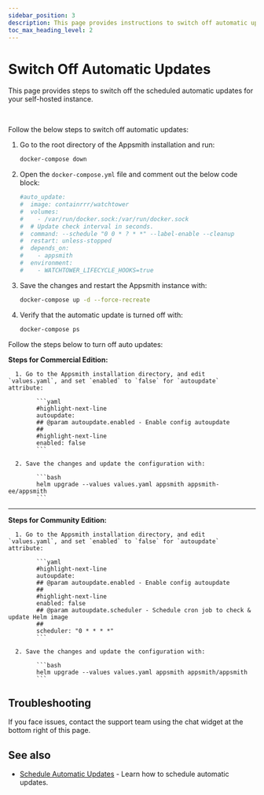 ```yaml
---
sidebar_position: 3
description: This page provides instructions to switch off automatic updates for your Appsmith instance.
toc_max_heading_level: 2
---
```



# Switch Off Automatic Updates

This page provides steps to switch off the scheduled automatic updates for your self-hosted instance.

<br/>

<Tabs queryString="current-platform">

<TabItem label="Docker" value="docker">

Follow the below steps to switch off automatic updates:

 1. Go to the root directory of the Appsmith installation and run:

      ```bash
      docker-compose down
      ```

 2. Open the `docker-compose.yml` file and comment out the below code block:
      
      ```yaml
      #auto_update:
      #  image: containrrr/watchtower
      #  volumes:
      #    - /var/run/docker.sock:/var/run/docker.sock
      #  # Update check interval in seconds.
      #  command: --schedule "0 0 * ? * *" --label-enable --cleanup
      #  restart: unless-stopped
      #  depends_on:
      #    - appsmith
      #  environment:
      #    - WATCHTOWER_LIFECYCLE_HOOKS=true
      ```

 3. Save the changes and restart the Appsmith instance with:

      ```bash
      docker-compose up -d --force-recreate
      ```

 4. Verify that the automatic update is turned off with:

      ```bash
      docker-compose ps
      ```
</TabItem>
<TabItem label="Kubernetes" value="kubernetes">
 Follow the steps below to turn off auto updates:

   **Steps for Commercial Edition:**

      1. Go to the Appsmith installation directory, and edit `values.yaml`, and set `enabled` to `false` for `autoupdate` attribute:

            ```yaml
            #highlight-next-line
            autoupdate:
            ## @param autoupdate.enabled - Enable config autoupdate
            ##
            #highlight-next-line
            enabled: false
            ```

      2. Save the changes and update the configuration with:

            ```bash
            helm upgrade --values values.yaml appsmith appsmith-ee/appsmith
            ```

---
 **Steps for Community Edition:**

      1. Go to the Appsmith installation directory, and edit `values.yaml`, and set `enabled` to `false` for `autoupdate` attribute:

            ```yaml
            #highlight-next-line
            autoupdate:
            ## @param autoupdate.enabled - Enable config autoupdate
            ##
            #highlight-next-line
            enabled: false
            ## @param autoupdate.scheduler - Schedule cron job to check & update Helm image
            ##
            scheduler: "0 * * * *"
            ```

      2. Save the changes and update the configuration with:

            ```bash
            helm upgrade --values values.yaml appsmith appsmith/appsmith
            ```

</TabItem>
</Tabs>

## Troubleshooting

If you face issues, contact the support team using the chat widget at the bottom right of this page.

## See also

* [Schedule Automatic Updates](/getting-started/setup/instance-management/maintenance-window) - Learn how to schedule automatic updates.